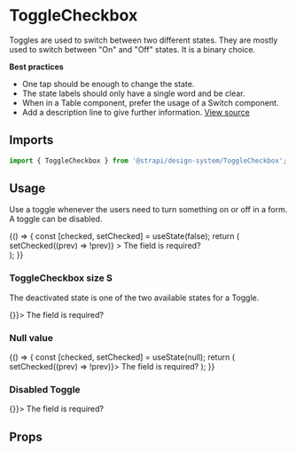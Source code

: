 <!--- ToggleCheckbox.stories.mdx --->


<Meta title="Design System/Components/ToggleCheckbox" component={ToggleCheckbox} />

# ToggleCheckbox

Toggles are used to switch between two different states. They are mostly used to switch between "On" and "Off" states. It is a binary choice.

**Best practices**

- One tap should be enough to change the state.
- The state labels should only have a single word and be clear.
- When in a Table component, prefer the usage of a Switch component.
- Add a description line to give further information.
  [View source](https://github.com/strapi/design-system/tree/main/packages/strapi-design-system/src/ToggleCheckbox)

## Imports

```js
import { ToggleCheckbox } from '@strapi/design-system/ToggleCheckbox';
```

## Usage

Use a toggle whenever the users need to turn something on or off in a form. A toggle can be disabled.

<Canvas>
  <Story name="base">
    {() => {
      const [checked, setChecked] = useState(false);
      return (
        <div style={{ display: 'grid', gridTemplateColumns: 'repeat(12,1fr)', gridGap: '16px' }}>
          <div style={{ gridColumn: '1 / 3' }}>
            <ToggleCheckbox
              onLabel="True"
              offLabel="False"
              checked={checked}
              onChange={() => setChecked((prev) => !prev)}
            >
              The field is required?
            </ToggleCheckbox>
          </div>
        </div>
      );
    }}
  </Story>
</Canvas>

### ToggleCheckbox size S

The deactivated state is one of the two available states for a Toggle.

<Canvas>
  <Story name="size S">
    <ToggleCheckbox size="S" onLabel="True" offLabel="False" checked={false} onChange={() => {}}>
      The field is required?
    </ToggleCheckbox>
  </Story>
</Canvas>

### Null value

<Canvas>
  <Story name="null-value">
    {() => {
      const [checked, setChecked] = useState(null);
      return (
        <ToggleCheckbox onLabel="True" offLabel="False" checked={checked} onChange={() => setChecked((prev) => !prev)}>
          The field is required?
        </ToggleCheckbox>
      );
    }}
  </Story>
</Canvas>

### Disabled Toggle

<Canvas>
  <Story name="disabled">
    <ToggleCheckbox disabled onLabel="True" offLabel="False" checked={true} onChange={() => {}}>
      The field is required?
    </ToggleCheckbox>
  </Story>
</Canvas>

## Props

<ArgsTable of={ToggleCheckbox} />
